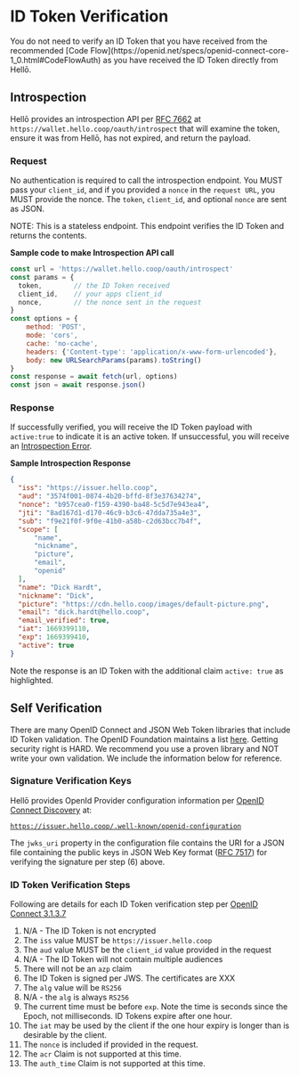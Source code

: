 
# ID Token Verification

<Callout type="info">
  You do not need to verify an ID Token that you have received from the recommended [Code Flow](https://openid.net/specs/openid-connect-core-1_0.html#CodeFlowAuth) as you have received the ID Token directly from Hellō.
</Callout>

## Introspection

Hellō provides an introspection API per [RFC 7662](https://www.rfc-editor.org/rfc/rfc7662.html) at `https://wallet.hello.coop/oauth/introspect` that will examine the token, ensure it was from Hellō, has not expired, and return the payload.

### Request

No authentication is required to call the introspection endpoint. You MUST pass your `client_id`, and if you provided a `nonce` in the `request URL`, you MUST provide the nonce. The `token`, `client_id`, and optional `nonce` are sent as JSON.


NOTE: This is a stateless endpoint. This endpoint verifies the ID Token and returns the contents.


**Sample code to make Introspection API call**

```javascript
const url = 'https://wallet.hello.coop/oauth/introspect'
const params = {
  token,        // the ID Token received
  client_id,    // your apps client_id
  nonce,        // the nonce sent in the request
}
const options = {
    method: 'POST',
    mode: 'cors',
    cache: 'no-cache',
    headers: {'Content-type': 'application/x-www-form-urlencoded'},
    body: new URLSearchParams(params).toString()
}
const response = await fetch(url, options)
const json = await response.json()
```

### Response

If successfully verified, you will receive the ID Token payload with `active:true` to indicate it is an active token. If unsuccessful, you will receive an [Introspection Error](/docs/oidc/errors).

**Sample Introspection Response**

```json {21}
{
  "iss": "https://issuer.hello.coop",
  "aud": "3574f001-0874-4b20-bffd-8f3e37634274",
  "nonce": "b957cea0-f159-4390-ba48-5c5d7e943ea4",
  "jti": "8ad167d1-d170-46c9-b3c6-47dda735a4e3",
  "sub": "f9e21f0f-9f0e-41b0-a58b-c2d63bcc7b4f",
  "scope": [
      "name",
      "nickname",
      "picture",
      "email",
      "openid"
  ],
  "name": "Dick Hardt",
  "nickname": "Dick",
  "picture": "https://cdn.hello.coop/images/default-picture.png",
  "email": "dick.hardt@hello.coop",
  "email_verified": true,
  "iat": 1669399110,
  "exp": 1669399410,
  "active": true
}
```

Note the response is an ID Token with the additional claim `active: true` as highlighted.

## Self Verification

There are many OpenID Connect and JSON Web Token libraries that include ID Token validation. The OpenID Foundation maintains a list [here](https://openid.net/developers/libraries/). Getting security right is HARD. We recommend you use a proven library and NOT write your own validation. We include the information below for reference.

### Signature Verification Keys

Hellō provides OpenId Provider configuration information per [OpenID Connect Discovery](https://openid.net/specs/openid-connect-discovery-1_0.html#ProviderConfig) at:

[`https://issuer.hello.coop/.well-known/openid-configuration`](https://issuer.hello.coop/.well-known/openid-configuration)

The `jwks_uri` property in the configuration file contains the URI for a JSON file containing the public keys in JSON Web Key format ([RFC 7517](https://datatracker.ietf.org/doc/html/rfc7517)) for verifying the signature per step (6) above.

### ID Token Verification Steps

Following are details for each ID Token verification step per [OpenID Connect 3.1.3.7](https://openid.net/specs/openid-connect-core-1_0.html#IDTokenValidation)

1. N/A - The ID Token is not encrypted
1. The `iss` value MUST be `https://issuer.hello.coop`
1. The `aud` value MUST be the `client_id` value provided in the request
1. N/A - The ID Token will not contain multiple audiences
1. There will not be an `azp` claim
1. The ID Token is signed per JWS. The certificates are XXX
1. The `alg` value will be `RS256`
1. N/A - the `alg` is always `RS256`
1. The current time must be before `exp`. Note the time is seconds since the Epoch, not milliseconds. ID Tokens expire after one hour.
1. The `iat` may be used by the client if the one hour expiry is longer than is desirable by the client.
1. The `nonce` is included if provided in the request.
1. The `acr` Claim is not supported at this time.
1. The `auth_time` Claim is not supported at this time.

